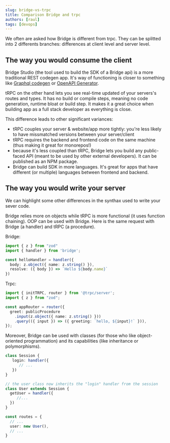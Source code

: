 ```yaml
---
slug: bridge-vs-trpc 
title: Comparison Bridge and trpc 
authors: [raul]
tags: [devops]
---
```



We often are asked how Bridge is different from trpc. They can be splitted into 2 differents branches: differences at client level and server level.

## The way you would consume the client
Bridge Studio (the tool used to build the SDK of a Bridge api) is a more traditional REST codegen app. It's way of functioning is closer to something like [Graphql codegen](https://the-guild.dev/graphql/codegen) or [OpenAPI Generator](https://openapi-generator.tech/). 

tRPC on the other hand lets you see real-time updated of your servers's routes and types. It has no build or compile steps, meaning no code generation, runtime bloat or build step. It makes it a great choice when building app as a full stack developer as everything is close.

This difference leads to other significant variances:
- tRPC couples your server & website/app more tightly: you're less likely to have missmatched versions between your server/client
- tRPC requires the backend and frontend code on the same machine (thus making it great for monorepos!)
- because it's less coupled than tRPC, Bridge lets you build any public-faced API (meant to be used by other external developers). It can be published as an NPM package.
- Bridge can build SDK in more languages. It's great for apps that have different (or multiple) languages between frontend and backend. 

## The way you would write your server
We can highlight some other differences in the synthax used to write your sever code.

Bridge relies more on objects while tRPC is more functional (it uses function chaining). OOP can be used with Bridge.
Here is the same request with Bridge (a handler) and tRPC (a procedure).

Bridge:
```ts
import { z } from "zod"
import { handler } from 'bridge';

const helloHandler = handler({
  body: z.object({ name: z.string() }),
  resolve: ({ body }) => `Hello ${body.name}`
})
```

Trpc:
```ts
import { initTRPC, router } from '@trpc/server';
import { z } from "zod";

const appRouter = router({
  greet: publicProcedure
    .input(z.object({ name: z.string() }))
    .query(({ input }) => ({ greeting: `hello, ${input}!` })),
});
```

Moreover, Bridge can be used with classes (for those who like object-oriented programmation) and its capabilities (like inheritance or polymorphisms).

```ts
class Session {
   login: handler({
      // ...
   })
}

// the user class now inherits the "login" handler from the session
class User extends Session {
  getUser = handler({
     //...
  })
}

const routes = {
  // ...
  user: new User(),
  // ...
}
```
